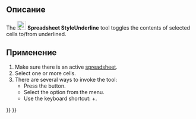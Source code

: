 <languages/>

{{Docnav/ru
|[[Spreadsheet_StyleItalic/ru|Курсивный текст]]
|[[Spreadsheet_SetAlias/ru|Установить псевдоним]]
|[[Spreadsheet_Workbench/ru|Электронные таблицы]]
|IconL=Spreadsheet_StyleItalic.svg
|IconR=Spreadsheet_SetAlias.svg
|IconC=Workbench_Spreadsheet.svg
}}

<div class="mw-translate-fuzzy">
{{GuiCommand/ru
|Name/ru=Подчеркивание текста
|Name=Spreadsheet_StyleUnderline
|MenuLocation=Электронная таблица → Styles → Подчеркивание текста
|Workbenches=[[Spreadsheet_Workbench/ru|Spreadsheet]]
|Version=0.17
}}
</div>

<span id="Description"></span>
==Описание==

The [[File:Spreadsheet_StyleUnderline.svg|24px]] '''Spreadsheet StyleUnderline''' tool toggles the contents of selected cells to/from underlined.

<span id="Usage"></span>
==Применение==

# Make sure there is an active [[Spreadsheet_CreateSheet|spreadsheet]].
# Select one or more cells.
# There are several ways to invoke the tool:
#* Press the {{Button|[[File:Spreadsheet_StyleUnderline.svg|16px]] [[Spreadsheet_StyleUnderline|Underline text]]}} button.
#* Select the {{MenuCommand|Spreadsheet → Styles → [[File:Spreadsheet_StyleUnderline.svg|16px]] Underline text}} option from the menu.
#* Use the keyboard shortcut: {{KEY|Ctrl}}+{{KEY|U}}. {{Version|1.1}}


{{Docnav/ru
|[[Spreadsheet_StyleItalic/ru|Курсивный текст]]
|[[Spreadsheet_SetAlias/ru|Установить псевдоним]]
|[[Spreadsheet_Workbench/ru|Электронные таблицы]]
|IconL=Spreadsheet_StyleItalic.svg
|IconR=Spreadsheet_SetAlias.svg
|IconC=Workbench_Spreadsheet.svg
}}

{{Spreadsheet_Tools_navi{{#translation:}}}}
{{Userdocnavi{{#translation:}}}}